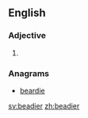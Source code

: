 ==English==

===Adjective===
{{head|en|adjective comparative form}}

# {{en-comparative of|beady}}

===Anagrams===
* [[beardie#English|beardie]]

[[sv:beadier]]
[[zh:beadier]]
